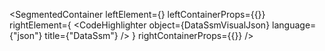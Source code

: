 
<SegmentedContainer
  leftElement={<DataSsmDesc />}
  leftContainerProps={{}}
  rightElement={
    <CodeHighlighter
      object={DataSsmVisualJson}
      language={"json"}
      title={"DataSsm"}
    />
  }
  rightContainerProps={{}}
/>

<div
  class={"spacer"}
/>


